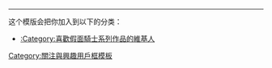 {{Userbox-r
  |border-c = black
  |border-s = 2
  |id-c     = #c2231f
  |id-s     = 13
  |id-fc    = black
  |info-c   = black
  |info-s   = 9
  |info-fc  = #c2231f
  |id       = {{lang|ja|仮面<br>ﾗｲﾀﾞｰ}}
  |info     = 這位用戶喜歡'''[[假面骑士系列|<span style="color:#136e1e>-{zh-cn:假面骑士;zh-hk:幪面超人;zh-tw:假面騎士;}-系列</span>]]'''作品，他的騎士魂正在燃燒。
}}
<noinclude>
<div style="clear:both">
----
<includeonly>[[Category:喜歡假面騎士系列作品的維基人|{{PAGENAME}}]]</includeonly>
<div style="clear:both">
这个模版会把你加入到以下的分类：
*[[:Category:喜歡假面騎士系列作品的維基人]]
<noinclude>[[Category:關注與興趣用戶框模板]]</noinclude>